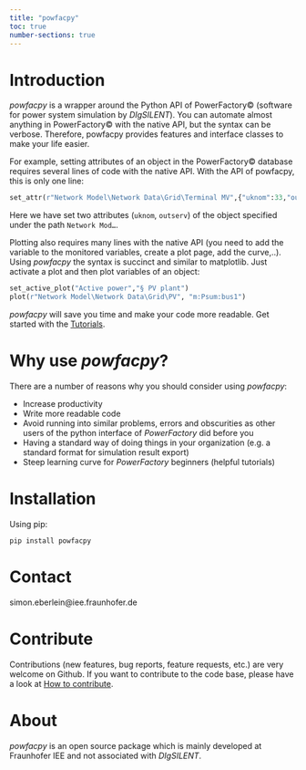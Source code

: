 ```yaml
---
title: "powfacpy"
toc: true
number-sections: true
---
```


# Introduction
*powfacpy* is a wrapper around the Python API of PowerFactory&copy; (software for power system simulation by *DIgSILENT*). You can automate almost anything in PowerFactory&copy; with the native API, but the syntax can be verbose. Therefore, powfacpy provides features and interface classes to make your life easier.

For example, setting attributes of an object in the PowerFactory&copy; database requires several lines of code with the native API. With the API of powfacpy, this is only one line:

```python
set_attr(r"Network Model\Network Data\Grid\Terminal MV",{"uknom":33,"outserv":0})
```
Here we have set two attributes (`uknom`, `outserv`) of the object specified under the path `Network Mod…`.

Plotting also requires many lines with the native API (you need to add the variable to the monitored variables, create a plot page, add the curve,..). Using *powfacpy* the syntax is succinct and similar to matplotlib. Just activate a plot and then plot variables of an object:

```python
set_active_plot("Active power","§ PV plant")
plot(r"Network Model\Network Data\Grid\PV", "m:Psum:bus1")
```

*powfacpy* will save you time and make your code more readable. Get started with the [Tutorials](tutorials/overview.qmd).

# Why use *powfacpy*?
There are a number of reasons why you should consider using *powfacpy*:

- Increase productivity 
- Write more readable code
- Avoid running into similar problems, errors and obscurities as other users of the python interface of *PowerFactory* did before you
- Having a standard way of doing things in your organization (e.g. a standard format for simulation result export) 
- Steep learning curve for *PowerFactory* beginners (helpful tutorials)

# Installation
Using pip:
```
pip install powfacpy
```

# Contact
simon.eberlein@iee.fraunhofer.de

# Contribute
Contributions (new features, bug reports, feature requests, etc.) are very welcome on Github. If you want to contribute to the code base, please have a look at [How to contribute](docs/how_to_contribute.qmd).

# About
*powfacpy* is an open source package which is mainly developed at Fraunhofer IEE and not associated with *DIgSILENT*.

